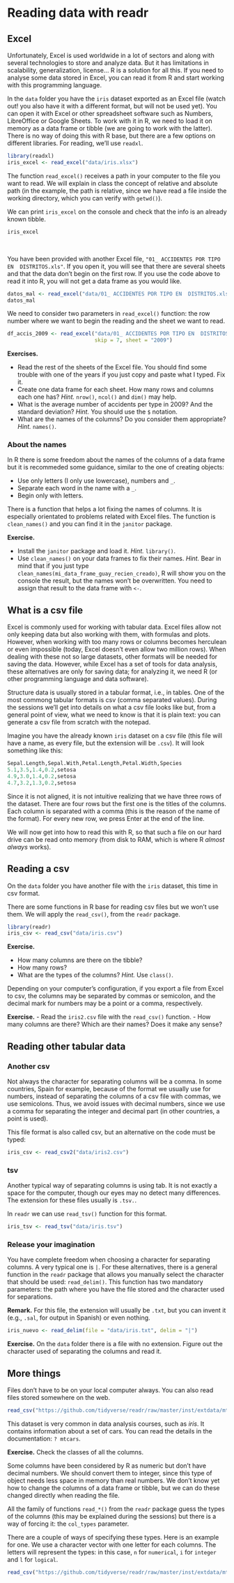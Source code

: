 # Reading data with readr

## Excel

Unfortunately, Excel is used worldwide in a lot of sectors and along with several technologies to store and analyze data. But it has limitations in scalability, generalization, license... R is a solution for all this. If you need to analyse some data stored in Excel, you can read it from R and start working with this programming language. 

In the `data` folder you have the `iris` dataset exported as an Excel file (watch out! you also have it with a different format, but will not be used yet). You can open it with Excel or other spreadsheet software such as Numbers, LibreOffice or Google Sheets. To work with it in R, we need to load it on memory as a data frame or tibble (we are going to work with the latter). There is no way of doing this with R base, but there are a few options on different libraries. For reading, we'll use `readxl`. 

```r
library(readxl)
iris_excel <- read_excel("data/iris.xlsx")
```

The function `read_excel()` receives a path in your computer to the file you want to read. We will explain in class the concept of relative and absolute path (in the example, the path is relative, since we have read a file inside the working directory, which you can verify with `getwd()`). 

We can print `iris_excel` on the console and check that the info is an already known tibble.

```r
iris_excel
```

</br>

You have been provided with another Excel file, `"01_ ACCIDENTES POR TIPO EN  DISTRITOS.xls"`. If you open it, you will see that there are several sheets and that the data don't begin on the first row. If you use the code above to read it into R, you will not get a data frame as you would like.

```r
datos_mal <- read_excel("data/01_ ACCIDENTES POR TIPO EN  DISTRITOS.xls")
datos_mal
```

We need to consider two parameters in `read_excel()` function: the row number where we want to begin the reading and the sheet we want to read. 

```r
df_accis_2009 <- read_excel("data/01_ ACCIDENTES POR TIPO EN  DISTRITOS.xls", 
                            skip = 7, sheet = "2009")
```

**Exercises.** 

- Read the rest of the sheets of the Excel file. You should find some trouble with one of the years if you just copy and paste what I typed. Fix it. 
- Create one data frame for each sheet. How many rows and columns each one has? _Hint._ `nrow()`, `ncol()` and `dim()` may help. 
- What is the average number of accidents per type in 2009? And the standard deviation? _Hint._ You should use the `$` notation.
- What are the names of the columns? Do you consider them appropriate? _Hint._ `names()`.

### About the names

In R there is some freedom about the names of the columns of a data frame but it is recommeded some guidance, similar to the one of creating objects: 

- Use only letters (I only use lowercase), numbers and `_`.
- Separate each word in the name with a `_`. 
- Begin only with letters. 

There is a function that helps a lot fixing the names of columns. It is especially orientated to problems related with Excel files. The function is `clean_names()` and you can find it in the `janitor` package. 

**Exercise.**

- Install the `janitor` package and load it. _Hint._ `library()`.
- Use `clean_names()` on your data frames to fix their names. _Hint._ Bear in mind that if you just type `clean_names(mi_data_frame_guay_recien_creado)`, R will show you on the console the result, but the names won't be overwritten. You need to assign that result to the data frame with ` <- `. 


## What is a csv file

Excel is commonly used for working with tabular data. Excel files allow not only keeping data but also working with them, with formulas and plots. However, when working with too many rows or columns becomes herculean or even impossible (today, Excel doesn't even allow two million rows). When dealing with these not so large datasets, other formats will be needed for saving the data. However, while Excel has a set of tools for data analysis, these alternatives are only for saving data; for analyzing it, we need R (or other programming language and data software). 

Structure data is usually stored in a tabular format, i.e., in tables. One of the most commong tabular formats is csv (comma separated values). During the sessions we'll get into details on what a csv file looks like but, from a general point of view, what we need to know is that it is plain text: you can generate a csv file from scratch with the notepad. 

Imagine you have the already known `iris` dataset on a csv file (this file will have a name, as every file, but the extension will be `.csv`). It will look something like this: 

```r
Sepal.Length,Sepal.With,Petal.Length,Petal.Width,Species
5.1,3.5,1.4,0.2,setosa
4.9,3.0,1.4,0.2,setosa
4.7,3.2,1.3,0.2,setosa
```

Since it is not aligned, it is not intuitive realizing that we have three rows of the dataset. There are four rows but the first one is the titles of the columns. Each column is separated with a comma (this is the reason of the name of the format). For every new row, we press Enter at the end of the line.

We will now get into how to read this with R, so that such a file on our hard drive can be read onto memory (from disk to RAM, which is where R _almost always_ works).

## Reading a csv

On the `data` folder you have another file with the `iris` dataset, this time in csv format. 

There are some functions in R base for reading csv files but we won't use them. We will apply the `read_csv()`, from the `readr` package. 

```r
library(readr)
iris_csv <- read_csv("data/iris.csv")
```

**Exercise.**

- How many columns are there on the tibble?
- How many rows?
- What are the types of the columns? _Hint._ Use `class()`.

Depending on your computer's configuration, if you export a file from Excel to csv, the columns may be separated by commas or semicolon, and the decimal mark for numbers may be a point or a comma, respectively. 

**Exercise.** 
- Read the `iris2.csv` file with the `read_csv()` function. 
- How many columns are there? Which are their names? Does it make any sense?

## Reading other tabular data

### Another csv

Not always the character for separating columns will be a comma. In some countries, Spain for example, because of the format we usually use for numbers, instead of separating the columns of a csv file with commas, we use semicolons. Thus, we avoid issues with decimal numbers, since we use a comma for separating the integer and decimal part (in other countries, a point is used).

This file format is also called csv, but an alternative on the code must be typed:

```r
iris_csv <- read_csv2("data/iris2.csv") 
```

### tsv

Another typical way of separating columns is using tab. It is not exactly a space for the computer, though our eyes may no detect many differences. The extension for these files usually is `.tsv.`.

In `readr` we can use `read_tsv()` function for this format.

```r
iris_tsv <- read_tsv("data/iris.tsv")
```

### Release your imagination

You have complete freedom when choosing a character for separating columns. A very typical one is `|`. For these alternatives, there is a general function in the `readr` package that allows you manually select the character that should be used: `read_delim()`. This function has two mandatory parameters: the path where you have the file stored and the character used for separations. 

**Remark.** For this file, the extension will usually be `.txt`, but you can invent it (e.g., `.sal`, for output in Spanish) or even nothing.

```r
iris_nuevo <- read_delim(file = "data/iris.txt", delim = "|")
```

**Exercise.** On the `data` folder there is a file with no extension. Figure out the character used of separating the columns and read it.

## More things

Files don't have to be on your local computer always. You can also read files stored somewhere on the web.

```r
read_csv("https://github.com/tidyverse/readr/raw/master/inst/extdata/mtcars.csv")
```

This dataset is very common in data analysis courses, such as _iris_. It contains information about a set of cars. You can read the details in the documentation: `? mtcars`.

**Exercise.** Check the classes of all the columns. 

Some columns have been considered by R as numeric but don't have decimal numbers. We should convert them to integer, since this type of object needs less space in memory than real numbers. We don't know yet how to change the columns of a data frame or tibble, but we can do these changed directly when reading the file. 

All the family of functions `read_*()` from the `readr` package guess the types of the columns (this may be explained during the sessions) but there is a way of forcing it: the `col_types` parameter.

There are a couple of ways of specifying these types. Here is an example for one. We use a character vector with one letter for each columns. The letters will represent the types: in this case, `n` for `numerical`, `i` for `integer` and `l` for `logical`.

```r
read_csv("https://github.com/tidyverse/readr/raw/master/inst/extdata/mtcars.csv", col_types = "ninnnnnilii")
```